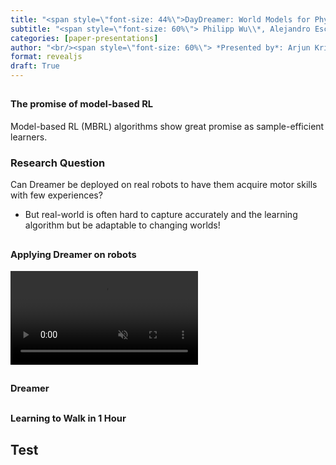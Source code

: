 ```yaml
---
title: "<span style=\"font-size: 44%\">DayDreamer: World Models for Physical Robot Learning</span>"
subtitle: "<span style=\"font-size: 60%\"> Philipp Wu\\*, Alejandro Escontrela\\*, Danijar Hafner\\*, Ken Goldberg, Pieter Abbeel<br/>University of California, Berkeley</span>"
categories: [paper-presentations]
author: "<br/><span style=\"font-size: 60%\"> *Presented by*: Arjun Krishna</span>"
format: revealjs
draft: True
---
```


## <span style="font-size: 70%">The promise of model-based RL</span> {.smaller}

Model-based RL (MBRL) algorithms show great promise as sample-efficient learners. 

::: {.fragment .fade-up}
::: {.callout-note icon=false}
### Research Question
Can Dreamer be deployed on real robots to have them acquire motor skills with few experiences?
:::
:::

::: {.notes}
- But real-world is often hard to capture accurately and the learning algorithm but be adaptable to changing worlds!
:::

## <span style="font-size: 70%">Applying Dreamer on robots</span> {.smaller}
<video loop controls autoplay muted><source src="https://danijar.com/asset/daydreamer/robots.mp4" type="video/mp4" /></video>

## <span style="font-size: 70%">Dreamer</span> {.smaller}


## <span style="font-size: 70%">Learning to Walk in 1 Hour</span> {.smaller}

```{=html}
<div id="player" style="margin: auto; display: block;"></div>
<script>
var tag = document.createElement('script');

tag.src = "https://www.youtube.com/iframe_api";
var firstScriptTag = document.getElementsByTagName('script')[0];
firstScriptTag.parentNode.insertBefore(tag, firstScriptTag);

// 3. This function creates an <iframe> (and YouTube player)
//    after the API code downloads.
var player;
function onYouTubeIframeAPIReady() {
    player = new YT.Player('player', {
        height: '500',
        width: '800',
        videoId: 'xAXvfVTgqr0',
        playerVars: { 'autoplay': 1, 'controls': 1 , 'rel': 0, 'playsinline': 1},
        events: {
            'onReady': onPlayerReady,
        }
    });
}

// 4. The API will call this function when the video player is ready.
function onPlayerReady(event) {
    event.target.setVolume(0);
    player.setPlaybackRate(2);
    event.target.playVideo();
}
</script>
```

## Test
<!-- https://www.youtube.com/watch?v=m9u93_55jhQ -->